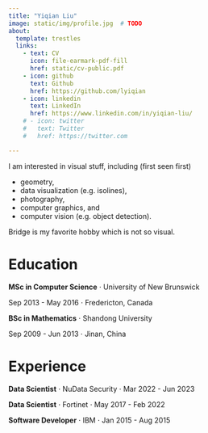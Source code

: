 ```yaml
---
title: "Yiqian Liu"
image: static/img/profile.jpg  # TODO
about:
  template: trestles
  links:
    - text: CV
      icon: file-earmark-pdf-fill
      href: static/cv-public.pdf
    - icon: github
      text: Github
      href: https://github.com/lyiqian
    - icon: linkedin
      text: LinkedIn
      href: https://www.linkedin.com/in/yiqian-liu/
    # - icon: twitter
    #   text: Twitter
    #   href: https://twitter.com

---
```


I am interested in visual stuff, including (first seen first)

- geometry,
- data visualization (e.g. isolines),
- photography,
- computer graphics, and
- computer vision (e.g. object detection).

Bridge is my favorite hobby which is not so visual.


# Education
**MSc in Computer Science** $\cdot$ University of New Brunswick

Sep 2013 - May 2016 $\cdot$ Fredericton, Canada

**BSc in Mathematics** $\cdot$ Shandong University

Sep 2009 - Jun 2013 $\cdot$ Jinan, China


# Experience
**Data Scientist** $\cdot$ NuData Security $\cdot$ Mar 2022 - Jun 2023

**Data Scientist** $\cdot$ Fortinet $\cdot$ May 2017 - Feb 2022

**Software Developer** $\cdot$ IBM $\cdot$ Jan 2015 - Aug 2015

